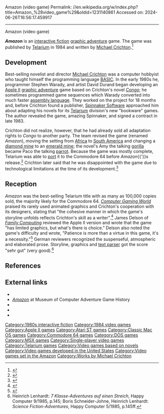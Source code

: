 Amazon (video game)
Permalink: //en.wikipedia.org/w/index.php?title=Amazon_%28video_game%29&oldid=1231140861
Accessed on: 2024-06-26T16:56:17.459917



------
Amazon (video game)
{{Short description|1984 video game}}
{{Infobox VG
 |title       = Amazon
 |image       = Amazon (video game).jpg
 |alt         = 
 |developer   = [[Telarium]]
 |publisher   = Telarium
 |director    = 
 |designer    = 
 |programmer  = Stephen Warady
 |artist      = David Durand
 |writer      = [[Michael Crichton]]
 |released    = [[1984 in video gaming|1984]]
 |genre       = [[Interactive fiction]]
 |modes       = [[Single-player video game|Single-player]]
 |platforms   = [[Apple II series|Apple II]], [[Atari ST]], [[Commodore 64]], [[DOS]], [[Macintosh]], [[MSX]]
}}

'''''Amazon''''' is an [[interactive fiction]] [[graphic adventure]] game. The game was published by [[Telarium]] in 1984 and written by [[Michael Crichton]].<ref>{{cite magazine |last=Murphy |first=Jamie |others=Reported by Cristina Garcia |title=Stepping into the Story: Players participate in 'interactive fiction' |magazine=Time |date=May 13, 2013 |volume=125 |number=19 |page=64 |quote=Micheal Crichton ''(The Andromedia Strain, The Terminal Man)'' has actually created a software work from scratch: ''Amazon'' (Telarium; $39.95), which transports the player and a sidekick parrot named Paco into the jungles of South America in search of a lost city and hidden emeralds.}}</ref>

==Development==
Best-selling novelist and director [[Michael Crichton]] was a computer hobbyist who taught himself the programming language [[BASIC]]. In the early 1980s he, programmer Stephen Warady, and artist David Durand began developing an [[Apple II series|Apple II]] [[graphic adventure]] game based on Crichton's novel ''[[Congo (novel)|Congo]]''; he sometimes programmed game sequences which Warady converted into much faster [[assembly language]]. They worked on the project for 18 months and, before Crichton found a publisher, [[Spinnaker Software]] approached him about adapting his novels for its [[Telarium]] division's new "bookware" games. The author revealed the game, amazing Spinnaker, and signed a contract in late 1983.{{r|maher20131011}}

Crichton did not realize, however, that he had already sold all adaptation rights to ''Congo'' to another party. The team revised the game (renamed ''Amazon''), moving the setting from [[Africa]] to [[South America]] and changing a [[diamond mine]] to an [[emerald |emerald mine]]; the novel's Amy the talking [[gorilla]] became Paco the talking [[parrot]]. Because the game was mostly complete, Telarium was able to [[porting|port]] it to the Commodore 64 before ''Amazon''{{'}}s release.<ref name="maher20131011">{{cite web | url=http://www.filfre.net/2013/10/from-congo-to-amazon/ | title=From Congo to Amazon | work=The Digital Antiquarian | date=2013-10-11 | accessdate=10 July 2014 | author=Maher, Jimmy}}</ref> Crichton later said that he was disappointed with the game due to technological limitations at the time of its development.<ref>{{cite web|last=Lohr|first=Steve|title=Michael Crichton Giving Computer Games 2d Try|url=https://www.nytimes.com/1999/04/16/business/michael-crichton-giving-computer-games-2d-try.html|website=[[The New York Times]]|accessdate=December 8, 2016|date=April 16, 1999}}</ref>

== Reception ==
''Amazon'' was the best-selling Telarium title with as many as 100,000 copies sold, the majority likely for the Commodore 64.{{r|maher20131011}} ''[[Computer Gaming World]]'' praised its rarely used animated graphics and Crichton's cooperation with its designers, stating that "the cohesive manner in which the game's storyline unfolds reflects Crichton's skill as a writer".<ref name="adams198501">{{cite magazine | title=Hitchhiker's Guide to the Galaxy Leads an Invasion of the Pros | magazine=Computer Gaming World | date=January 1985 | author=Adams, Roe | pages=17}}</ref> James Delson of ''[[Family Computing]]'' reviewed the Apple II version and wrote that the game "has limited graphics, but what's there is choice." Delson also noted the game's difficulty and wrote, "Patience is more than a virtue in this game, it's a necessity."<ref>{{cite web|last=Delson|first=James|title=Amazon review (Apple II)|url=https://archive.org/stream/family-computing-19/Family_Computing_Issue_19_1985_Mar#page/n85/mode/1up/|website=[[Family Computing]]|accessdate=December 6, 2016|page=80, 86|date=March 1985}}</ref> German reviewers recognized the suspenseful, atmospheric and elaborated prose. Storyline, graphics and [[text parser]] got the score "sehr gut" (very good).<ref>Heinrich Lenhardt: ''7 Klasse-Adventures auf einen Streich'', Happy Computer 9/1985, p.145; Boris Schneider-Johne, Heinrich Lenhardt: ''Science Fiction-Adventures'', Happy Computer 5/1985, p.145ff.</ref>

== References ==
{{reflist}}

== External links ==
* {{moby game|id=/amazon|name=''Amazon''}}
* [http://mocagh.org/loadpage.php?getgame=amazon ''Amazon''] at Museum of Computer Adventure Game History
* {{atarimania|id=27178}}
* {{lemon64 game|id=106|name=Amazon}}
* {{IFDB|id=88qp1exvnf9yn8xt|title=Amazon}}

{{Telarium}}
{{Michael Crichton}}

[[Category:1980s interactive fiction]]
[[Category:1984 video games]]
[[Category:Apple II games]]
[[Category:Atari ST games]]
[[Category:Classic Mac OS games]]
[[Category:Commodore 64 games]]
[[Category:DOS games]]
[[Category:MSX games]]
[[Category:Single-player video games]]
[[Category:Telarium games]]
[[Category:Video games based on novels]]
[[Category:Video games developed in the United States]]
[[Category:Video games set in the Amazon]]
[[Category:Works by Michael Crichton]]